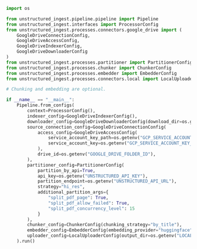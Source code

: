 ```python Python Ingest
import os

from unstructured_ingest.pipeline.pipeline import Pipeline
from unstructured_ingest.interfaces import ProcessorConfig
from unstructured_ingest.processes.connectors.google_drive import (
    GoogleDriveConnectionConfig,
    GoogleDriveAccessConfig,
    GoogleDriveIndexerConfig,
    GoogleDriveDownloaderConfig
)
from unstructured_ingest.processes.partitioner import PartitionerConfig
from unstructured_ingest.processes.chunker import ChunkerConfig
from unstructured_ingest.processes.embedder import EmbedderConfig
from unstructured_ingest.processes.connectors.local import LocalUploaderConfig

# Chunking and embedding are optional.

if __name__ == "__main__":
    Pipeline.from_configs(
        context=ProcessorConfig(),
        indexer_config=GoogleDriveIndexerConfig(),
        downloader_config=GoogleDriveDownloaderConfig(download_dir=os.getenv("LOCAL_FILE_DOWNLOAD_DIR")),
        source_connection_config=GoogleDriveConnectionConfig(
            access_config=GoogleDriveAccessConfig(
                service_account_key_path=os.getenv("GCP_SERVICE_ACCOUNT_KEY_FILEPATH"), # Or
                service_account_key=os.getenv("GCP_SERVICE_ACCOUNT_KEY_STRING")
            ),
            drive_id=os.getenv("GOOGLE_DRIVE_FOLDER_ID"),
        ),
        partitioner_config=PartitionerConfig(
            partition_by_api=True,
            api_key=os.getenv("UNSTRUCTURED_API_KEY"),
            partition_endpoint=os.getenv("UNSTRUCTURED_API_URL"),
            strategy="hi_res",
            additional_partition_args={
                "split_pdf_page": True,
                "split_pdf_allow_failed": True,
                "split_pdf_concurrency_level": 15
            }
        ),
        chunker_config=ChunkerConfig(chunking_strategy="by_title"),
        embedder_config=EmbedderConfig(embedding_provider="huggingface"),
        uploader_config=LocalUploaderConfig(output_dir=os.getenv("LOCAL_FILE_OUTPUT_DIR"))
    ).run()
```